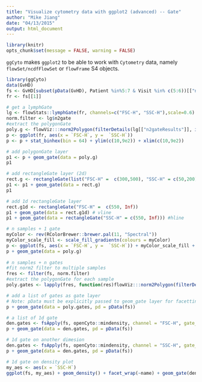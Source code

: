 ```yaml
---
title: "Visualize cytometry data with ggplot2 (advanced) -- Gate"
author: "Mike Jiang"
date: "04/13/2015"
output: html_document
---
```


```r
library(knitr)
opts_chunk$set(message = FALSE, warning = FALSE)
```

`ggCyto` makes `ggplot2` to be able to work with `Cytometry` data, namely `flowSet/ncdfFlowSet` or `flowFrame` S4 objects.


```r
library(ggCyto)
data(GvHD)
fs <- GvHD[subset(pData(GvHD), Patient %in%5:7 & Visit %in% c(5:6))[["name"]]]
fr <- fs[[1]]
```

```r
# get a lymphGate
lg <- flowStats::lymphGate(fr, channels=c("FSC-H", "SSC-H"),scale=0.6)
norm.filter <- lg$n2gate
#extract the polygonGate
poly.g <- flowViz:::norm2Polygon(filterDetails(lg[["n2gateResults"]], identifier(norm.filter)))
p <- ggplot(fr, aes(x = `FSC-H`, y =  `SSC-H`))
p <- p + stat_binhex(bin = 64) + ylim(c(10,9e2)) + xlim(c(10,9e2))   

# add polygonGate layer
p1 <- p + geom_gate(data = poly.g)
p1

# add rectangleGate layer (2d)
rect.g <- rectangleGate(list("FSC-H" =  c(300,500), "SSC-H" = c(50,200)))
p1 <- p1 + geom_gate(data = rect.g)
p1

# add 1d rectangleGate layer
rect.g1d <- rectangleGate("FSC-H" =  c(550, Inf))
p1 + geom_gate(data = rect.g1d) # vline
p1 + geom_gate(data = rectangleGate("SSC-H" = c(550, Inf))) #hline

# n samples + 1 gate
myColor <- rev(RColorBrewer::brewer.pal(11, "Spectral"))
myColor_scale_fill <- scale_fill_gradientn(colours = myColor)
p <- ggplot(fs, aes(x = `FSC-H`, y =  `SSC-H`)) + myColor_scale_fill + stat_binhex(bin = 64) + ylim(c(10,9e2)) + xlim(c(10,9e2)) + facet_wrap(~name)    
p + geom_gate(data = poly.g)
    
# n samples + n gates
#fit norm2 filter to multiple samples
fres <- filter(fs, norm.filter)
#extract the polygonGate for each sample
poly.gates <- lapply(fres, function(res)flowViz:::norm2Polygon(filterDetails(res, "defaultLymphGate")))

# add a list of gates as gate layer
# Note: pData must be explicitly passed to geom_gate layer for facetting
p + geom_gate(data = poly.gates, pd = pData(fs))

# a list of 1d gate
den.gates <- fsApply(fs, openCyto::mindensity, channel = "FSC-H", gate_range = c(100, 300), adjust = 1)
p + geom_gate(data = den.gates, pd = pData(fs))

# 1d gate on another dimesion
den.gates <- fsApply(fs, openCyto::mindensity, channel = "SSC-H", gate_range = c(100, 500), adjust = 1)
p + geom_gate(data = den.gates, pd = pData(fs))

# 1d gate on density plot
my_aes <- aes(x = `SSC-H`)
ggplot(fs, my_aes) + geom_density() + facet_wrap(~name) + geom_gate(den.gates, pd = pData(fs))
```



